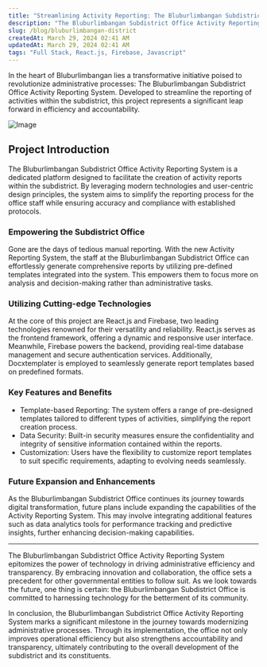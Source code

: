 ```yaml
---
title: "Streamlining Activity Reporting: The Bluburlimbangan Subdistrict Office Project"
description: "The Bluburlimbangan Subdistrict Office Activity Reporting System is a dedicated platform designed to facilitate the creation of activity reports within the subdistrict. By leveraging modern technologies and user-centric design principles, the system aims to simplify the reporting process for the office staff while ensuring accuracy and compliance with established protocols."
slug: /blog/bluburlimbangan-district
createdAt: March 29, 2024 02:41 AM
updatedAt: March 29, 2024 02:41 AM
tags: "Full Stack, React.js, Firebase, Javascript"
---
```


In the heart of Bluburlimbangan lies a transformative initiative poised to revolutionize administrative processes: The Bluburlimbangan Subdistrict Office Activity Reporting System. Developed to streamline the reporting of activities within the subdistrict, this project represents a significant leap forward in efficiency and accountability.

<Image
  src="https://lh3.googleusercontent.com/d/138I5HRUArMmST3PkKxk1XjhLykyNgFGa=s2000"
  alt="Image"
  className="object-cover rounded-md overflow-hidden"
  width={2000}
  height={2500}
/>

## Project Introduction

The Bluburlimbangan Subdistrict Office Activity Reporting System is a dedicated platform designed to facilitate the creation of activity reports within the subdistrict. By leveraging modern technologies and user-centric design principles, the system aims to simplify the reporting process for the office staff while ensuring accuracy and compliance with established protocols.

### Empowering the Subdistrict Office

Gone are the days of tedious manual reporting. With the new Activity Reporting System, the staff at the Bluburlimbangan Subdistrict Office can effortlessly generate comprehensive reports by utilizing pre-defined templates integrated into the system. This empowers them to focus more on analysis and decision-making rather than administrative tasks.

### Utilizing Cutting-edge Technologies

At the core of this project are React.js and Firebase, two leading technologies renowned for their versatility and reliability. React.js serves as the frontend framework, offering a dynamic and responsive user interface. Meanwhile, Firebase powers the backend, providing real-time database management and secure authentication services. Additionally, Docxtemplater is employed to seamlessly generate report templates based on predefined formats.

### Key Features and Benefits

- Template-based Reporting: The system offers a range of pre-designed templates tailored to different types of activities, simplifying the report creation process.
- Data Security: Built-in security measures ensure the confidentiality and integrity of sensitive information contained within the reports.
- Customization: Users have the flexibility to customize report templates to suit specific requirements, adapting to evolving needs seamlessly.

### Future Expansion and Enhancements

As the Bluburlimbangan Subdistrict Office continues its journey towards digital transformation, future plans include expanding the capabilities of the Activity Reporting System. This may involve integrating additional features such as data analytics tools for performance tracking and predictive insights, further enhancing decision-making capabilities.

---

The Bluburlimbangan Subdistrict Office Activity Reporting System epitomizes the power of technology in driving administrative efficiency and transparency. By embracing innovation and collaboration, the office sets a precedent for other governmental entities to follow suit. As we look towards the future, one thing is certain: the Bluburlimbangan Subdistrict Office is committed to harnessing technology for the betterment of its community.

In conclusion, the Bluburlimbangan Subdistrict Office Activity Reporting System marks a significant milestone in the journey towards modernizing administrative processes. Through its implementation, the office not only improves operational efficiency but also strengthens accountability and transparency, ultimately contributing to the overall development of the subdistrict and its constituents.
